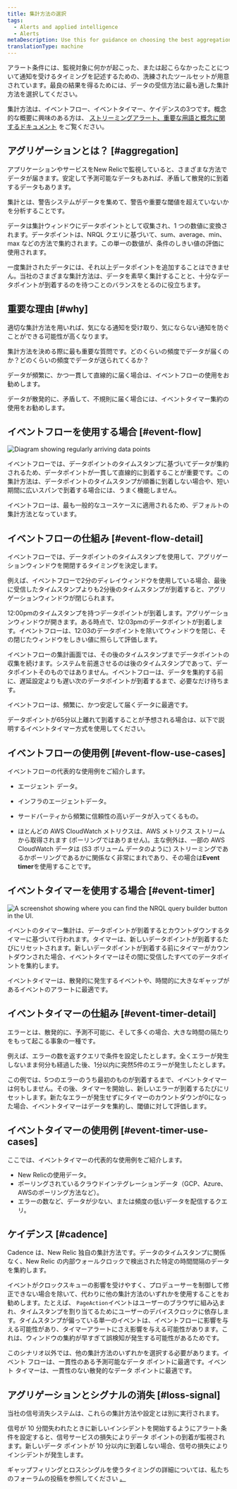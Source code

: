 ```yaml
---
title: 集計方法の選択
tags:
  - Alerts and applied intelligence
  - Alerts
metaDescription: Use this for guidance on choosing the best aggregation method for your alerting conditions and notification thresholds.
translationType: machine
---
```




アラート条件には、監視対象に何かが起こった、または起こらなかったことについて通知を受けるタイミングを記述するための、洗練されたツールセットが用意されています。最良の結果を得るためには、データの受信方法に最も適した集計方法を選択してください。

集計方法は、イベントフロー、イベントタイマー、ケイデンスの3つです。概念的な概要に興味のある方は、 [ストリーミングアラート、重要な用語と概念に関するドキュメント](/docs/alerts-applied-intelligence/new-relic-alerts/advanced-alerts/understand-technical-concepts/streaming-alerts-key-terms-concepts/) をご覧ください。

## アグリゲーションとは？ [#aggregation]

アプリケーションやサービスをNew Relicで監視していると、さまざまな方法でデータが届きます。安定して予測可能なデータもあれば、矛盾して散発的に到着するデータもあります。

集計とは、警告システムがデータを集めて、警告や重要な閾値を超えていないかを分析することです。

データは集計ウィンドウにデータポイントとして収集され、1 つの数値に変換されます。データポイントは、NRQL クエリに基づいて、sum、average、min、max などの方法で集約されます。この単一の数値が、条件のしきい値の評価に使用されます。

一度集計されたデータには、それ以上データポイントを追加することはできません。当社のさまざまな集計方法は、データを素早く集計することと、十分なデータポイントが到着するのを待つことのバランスをとるのに役立ちます。

## 重要な理由 [#why]

適切な集計方法を用いれば、気になる通知を受け取り、気にならない通知を防ぐことができる可能性が高くなります。

集計方法を決める際に最も重要な質問です。どのくらいの頻度でデータが届くのか？どのくらいの頻度でデータが送られてくるか？

データが頻繁に、かつ一貫して直線的に届く場合は、イベントフローの使用をお勧めします。

データが散発的に、矛盾して、不規則に届く場合には、イベントタイマー集約の使用をお勧めします。

## イベントフローを使用する場合 [#event-flow]

<img
  title="Diagram showing regularly arriving data points."
  alt="Diagram showing regularly arriving data points"
  src={accountsTimeSeriesDataPoints}
/>

イベントフローでは、データポイントのタイムスタンプに基づいてデータが集約されるため、データポイントが一貫して直線的に到着することが重要です。この集計方法は、データポイントのタイムスタンプが順番に到着しない場合や、短い期間に広いスパンで到着する場合には、うまく機能しません。

イベントフローは、最も一般的なユースケースに適用されるため、デフォルトの集計方法となっています。

## イベントフローの仕組み [#event-flow-detail]

イベントフローでは、データポイントのタイムスタンプを使用して、アグリゲーションウィンドウを開閉するタイミングを決定します。

例えば、イベントフローで2分のディレイウィンドウを使用している場合、最後に受信したタイムスタンプよりも2分後のタイムスタンプが到着すると、アグリゲーションウィンドウが閉じられます。

12:00pmのタイムスタンプを持つデータポイントが到着します。アグリゲーションウィンドウが開きます。ある時点で、12:03pmのデータポイントが到着します。イベントフローは、12:03のデータポイントを除いてウィンドウを閉じ、その閉じたウィンドウをしきい値に照らして評価します。

イベントフローの集計画面では、その後のタイムスタンプまでデータポイントの収集を続けます。システムを前進させるのは後のタイムスタンプであって、データポイントそのものではありません。イベントフローは、データを集約する前に、遅延設定よりも遅い次のデータポイントが到着するまで、必要なだけ待ちます。

イベントフローは、頻繁に、かつ安定して届くデータに最適です。

<Callout variant="caution">
  データポイントが65分以上離れて到着することが予想される場合は、以下で説明するイベントタイマー方式を使用してください。
</Callout>

## イベントフローの使用例 [#event-flow-use-cases]

イベントフローの代表的な使用例をご紹介します。

* <InlinePopover type="apm"/>

  エージェント データ。

* インフラのエージェントデータ。

* サードパーティから頻繁に信頼性の高いデータが入ってくるもの。

* ほとんどの AWS CloudWatch メトリクスは、AWS メトリクス ストリームから取得されます (ポーリングではありません)。主な例外は、一部の AWS CloudWatch データは (S3 ボリューム データのように) ストリーミングであるかポーリングであるかに関係なく非常にまれであり、その場合は**Event timer**を使用することです。

## イベントタイマーを使用する場合 [#event-timer]

<img
  title="A screenshot showing where you can find the NRQL query builder button in the UI."
  alt="A screenshot showing where you can find the NRQL query builder button in the UI."
  src={accountsSignalConsistency}
/>

イベントのタイマー集計は、データポイントが到着するとカウントダウンするタイマーに基づいて行われます。タイマーは、新しいデータポイントが到着するたびにリセットされます。新しいデータポイントが到着する前にタイマーがカウントダウンされた場合、イベントタイマーはその間に受信したすべてのデータポイントを集約します。

イベントタイマーは、散発的に発生するイベントや、時間的に大きなギャップがあるイベントのアラートに最適です。

## イベントタイマーの仕組み [#event-timer-detail]

エラーとは、散発的に、予測不可能に、そして多くの場合、大きな時間の隔たりをもって起こる事象の一種です。

例えば、エラーの数を返すクエリで条件を設定したとします。全くエラーが発生しないまま何分も経過した後、1分以内に突然5件のエラーが発生したとします。

この例では、5つのエラーのうち最初のものが到着するまで、イベントタイマーは何もしません。その後、タイマーを開始し、新しいエラーが到着するたびにリセットします。新たなエラーが発生せずにタイマーのカウントダウンが0になった場合、イベントタイマーはデータを集約し、閾値に対して評価します。

## イベントタイマーの使用例 [#event-timer-use-cases]

ここでは、イベントタイマーの代表的な使用例をご紹介します。

* New Relicの使用データ。
* ポーリングされているクラウドインテグレーションデータ（GCP、Azure、AWSのポーリング方法など）。
* エラーの数など、データが少ない、または頻度の低いデータを配信するクエリ。

## ケイデンス [#cadence]

Cadence は、New Relic 独自の集計方法です。データのタイムスタンプに関係なく、New Relic の内部ウォールクロックで検出された特定の時間間隔のデータを集約します。

イベントがクロックスキューの影響を受けやすく、プロデューサーを制御して修正できない場合を除いて、代わりに他の集計方法のいずれかを使用することをお勧めします。たとえば、 `PageAction`イベントはユーザーのブラウザに組み込まれ、タイムスタンプを割り当てるためにユーザーのデバイスクロックに依存します。タイムスタンプが偏っている単一のイベントは、イベントフローに影響を与える可能性があり、タイマーアラートにさえ影響を与える可能性があります。これは、ウィンドウの集約が早すぎて誤検知が発生する可能性があるためです。

このシナリオ以外では、他の集計方法のいずれかを選択する必要があります。イベント フローは、一貫性のある予測可能なデータ ポイントに最適です。イベント タイマーは、一貫性のない散発的なデータ ポイントに最適です。

## アグリゲーションとシグナルの消失 [#loss-signal]

当社の信号消失システムは、これらの集計方法や設定とは別に実行されます。

信号が 10 分間失われたときに新しいインシデントを開始するようにアラート条件を設定すると、信号サービスの損失によりデータ ポイントの到着が監視されます。新しいデータ ポイントが 10 分以内に到着しない場合、信号の損失によりインシデントが発生します。

ギャップフィリングとロスシングルを使うタイミングの詳細については、私たちのフォーラムの投稿を参照してください [。](https://discuss.newrelic.com/t/relic-solution-how-can-i-figure-out-when-to-use-gap-filling-and-loss-of-signal/120401)

[](https://discuss.newrelic.com/t/relic-solution-how-can-i-figure-out-when-to-use-gap-filling-and-loss-of-signal/120401)